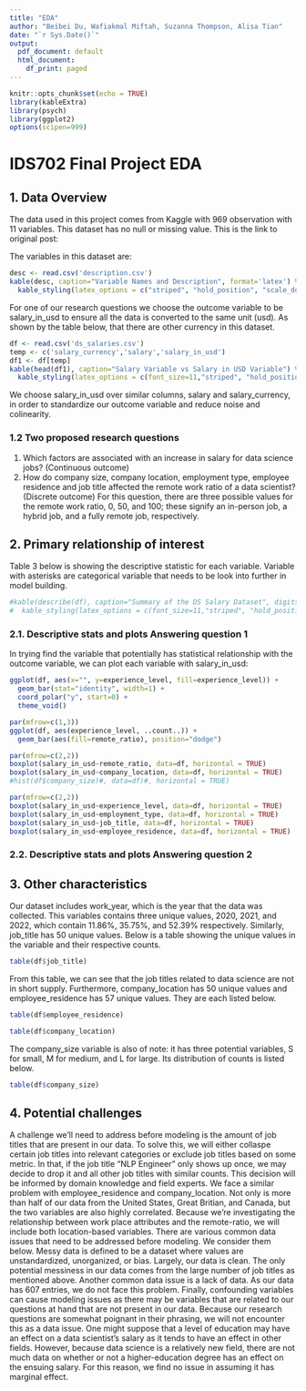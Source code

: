 ```yaml
---
title: "EDA"
author: "Beibei Du, Wafiakmal Miftah, Suzanna Thompson, Alisa Tian"
date: "`r Sys.Date()`"
output: 
  pdf_document: default
  html_document:
    df_print: paged
---
```


```r
knitr::opts_chunk$set(echo = TRUE)
library(kableExtra)
library(psych)
library(ggplot2)
options(scipen=999)
```
# IDS702 Final Project EDA

## 1. Data Overview
The data used in this project comes from Kaggle with 969 observation with 11 variables. This dataset has no null or missing value. This is the link to original post: [\textcolor{blue}{Data Science Job Salaries}](https://www.kaggle.com/datasets/ruchi798/data-science-job-salaries)

The variables in this dataset are:
\renewcommand{\arraystretch}{1.5}
```r
desc <- read.csv('description.csv')
kable(desc, caption="Variable Names and Description", format='latex') %>%
  kable_styling(latex_options = c("striped", "hold_position", "scale_down"))
```

For one of our research questions we choose the outcome variable to be salary_in_usd to ensure all the data is converted to the same unit (usd). As shown by the table below, that there are other currency in this dataset.
\renewcommand{\arraystretch}{1.25}
```r
df <- read.csv('ds_salaries.csv')
temp <- c('salary_currency','salary','salary_in_usd')
df1 <- df[temp]
kable(head(df1), caption="Salary Variable vs Salary in USD Variable") %>%
  kable_styling(latex_options = c(font_size=11,"striped", "hold_position"))
```
We choose salary_in_usd over similar columns, salary and salary_currency, in order to standardize our outcome variable and reduce noise and colinearity.

\newpage

### 1.2 Two proposed research questions
1. Which factors are associated with an increase in salary for data science jobs? (Continuous outcome)
2. How do company size, company location, employment type, employee residence and job title affected the remote work ratio of a data scientist? (Discrete outcome) For this question, there are three possible values for the remote work ratio, 0, 50, and 100; these signify an in-person job, a hybrid job, and a fully remote job, respectively. 

## 2. Primary relationship of interest
Table 3 below is showing the descriptive statistic for each variable. Variable with asterisks are categorical variable that needs to be look into further in model building.

```r
#kable(describe(df), caption="Summary of the DS Salary Dataset", digits=2) %>%
#  kable_styling(latex_options = c(font_size=11,"striped", "hold_position", "scale_down"))
```

### 2.1. Descriptive stats and plots Answering question 1

In trying find the variable that potentially has statistical relationship with the outcome variable, we can plot each variable with salary_in_usd:

```r
ggplot(df, aes(x="", y=experience_level, fill=experience_level)) +
  geom_bar(stat="identity", width=1) +
  coord_polar("y", start=0) +
  theme_void()
```
```r
par(mfrow=c(1,3))
ggplot(df, aes(experience_level, ..count..)) +
  geom_bar(aes(fill=remote_ratio), position="dodge")
```

```r
par(mfrow=c(2,2))
boxplot(salary_in_usd~remote_ratio, data=df, horizontal = TRUE)
boxplot(salary_in_usd~company_location, data=df, horizontal = TRUE)
#hist(df$company_size)#, data=df)#, horizontal = TRUE)
```
```r
par(mfrow=c(2,2))
boxplot(salary_in_usd~experience_level, data=df, horizontal = TRUE)
boxplot(salary_in_usd~employment_type, data=df, horizontal = TRUE)
boxplot(salary_in_usd~job_title, data=df, horizontal = TRUE)
boxplot(salary_in_usd~employee_residence, data=df, horizontal = TRUE)
```


### 2.2. Descriptive stats and plots Answering question 2

## 3. Other characteristics
Our dataset includes work_year, which is the year that the data was collected. This variables contains three unique values, 2020, 2021, and 2022, which contain 11.86%, 35.75%, and 52.39% respectively. Similarly, job_title has 50 unique values. Below is a table showing the unique values in the variable and their respective counts.

```r
table(df$job_title)
```
From this table, we can see that the job titles related to data science are not in short supply. 
Furthermore, company_location has 50 unique values and employee_residence has 57 unique values. They are each listed below. 

```r
table(df$employee_residence)
```
```r
table(df$company_location)
```
The company_size variable is also of note: it has three potential variables, S for small, M for medium, and L for large. Its distribution of counts is listed below. 
```r
table(df$company_size)
```

### 

## 4. Potential challenges
A challenge we'll need to address before modeling is the amount of job titles that are present in our data. To solve this, we will either collaspe certain job titles into relevant categories or exclude job titles based on some metric. In that, if the job title "NLP Engineer" only shows up once, we may decide to drop it and all other job titles with similar counts. This decision will be informed by domain knowledge and field experts. 
We face a similar problem with employee_residence and company_location. Not only is more than half of our data from the United States, Great Britian, and Canada, but the two variables are also highly correlated. Because we're investigating the relationship between work place attributes and the remote-ratio, we will include both location-based variables. 
There are various common data issues that need to be addressed before modeling. We consider them below. 
Messy data is defined to be a dataset where values are unstandardized, unorganized, or bias. Largely, our data is clean. The only potential messiness in our data comes from the large number of job titles as mentioned above. 
Another common data issue is a lack of data. As our data has 607 entries, we do not face this problem. 
Finally, confounding variables can cause modeling issues as there may be variables that are related to our questions at hand that are not present in our data. Because our research questions are somewhat poignant in their phrasing, we will not encounter this as a data issue. One might suppose that a level of education may have an effect on a data scientist's salary as it tends to have an effect in other fields. However, because data science is a relatively new field, there are not much data on whether or not a higher-education degree has an effect on the ensuing salary. For this reason, we find no issue in assuming it has marginal effect.
